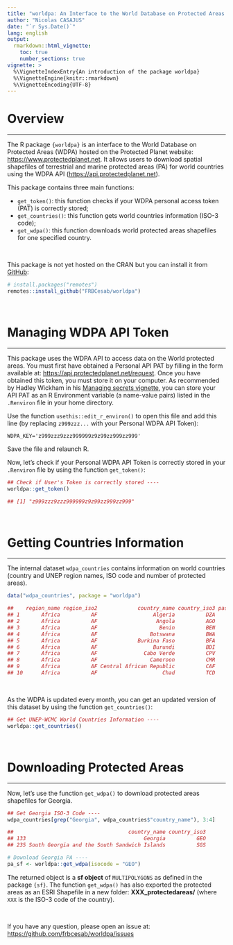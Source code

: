 ```yaml
---
title: "worldpa: An Interface to the World Database on Protected Areas (WDPA)"
author: "Nicolas CASAJUS"
date: "`r Sys.Date()`"
lang: english
output:
  rmarkdown::html_vignette:
    toc: true
    number_sections: true
vignette: >
  %\VignetteIndexEntry{An introduction of the package worldpa}
  %\VignetteEngine{knitr::rmarkdown}
  %\VignetteEncoding{UTF-8}
---
```




# Overview

<hr />



The R package `{worldpa}` is an interface to the World Database on Protected Areas (WDPA)
hosted on the Protected Planet website: [https://www.protectedplanet.net](https://www.protectedplanet.net).
It allows users to download spatial shapefiles of terrestrial and marine protected areas (PA) for world countries using the WDPA API ([https://api.protectedplanet.net](https://api.protectedplanet.net)).

This package contains three main functions:

- `get_token()`: this function checks if your WDPA personal access token (PAT) is correctly stored;
- `get_countries()`: this function gets world countries information (ISO-3 code);
- `get_wdpa()`: this function downloads world protected areas shapefiles for one specified country.

<br />

This package is not yet hosted on the CRAN but you can install it from 
[GitHub](https://www.github.com):

```r
# install.packages("remotes")
remotes::install_github("FRBCesab/worldpa")
```



<br />

# Managing WDPA API Token

<hr />



This package uses the WDPA API to access data on the World protected areas. You must
first have obtained a Personal API PAT by filling in the form available at:
[https://api.protectedplanet.net/request](https://api.protectedplanet.net/request).
Once you have obtained this token, you must store it on your computer.
As recommended by Hadley Wickham in his 
[Managing secrets vignette](https://cran.r-project.org/web/packages/httr/vignettes/secrets.html),
you can store your API PAT as an R Environment variable (a name-value pairs)
listed in the `.Renviron` file in your home directory.

Use the function `usethis::edit_r_environ()` to open this file and add this line 
(by replacing `z999zzz...` with your Personal WDPA API Token):

```
WDPA_KEY='z999zzz9zzz999999z9z99zz999zz999'
```

Save the file and relaunch R.

Now, let's check if your Personal WDPA API Token is correctly stored in your 
`.Renviron` file by using the function `get_token()`:

```r
## Check if User's Token is correctly stored ----
worldpa::get_token()

## [1] "z999zzz9zzz999999z9z99zz999zz999"
```



<br />

# Getting Countries Information

<hr />



The internal dataset `wdpa_countries` contains information on world countries 
(country and UNEP region names, ISO code and number of protected areas).


```r
data("wdpa_countries", package = "worldpa")

##    region_name region_iso2             country_name country_iso3 pas_count
## 1       Africa          AF                  Algeria          DZA        78
## 2       Africa          AF                   Angola          AGO        14
## 3       Africa          AF                    Benin          BEN        64
## 4       Africa          AF                 Botswana          BWA        22
## 5       Africa          AF             Burkina Faso          BFA       112
## 6       Africa          AF                  Burundi          BDI        21
## 7       Africa          AF               Cabo Verde          CPV         7
## 8       Africa          AF                 Cameroon          CMR        49
## 9       Africa          AF Central African Republic          CAF        38
## 10      Africa          AF                     Chad          TCD        23
```

<br />

As the WDPA is updated every month, you can get an updated version of this 
dataset by using the function `get_countries()`:


```r
## Get UNEP-WCMC World Countries Information ----
worldpa::get_countries()
```



<br />

# Downloading Protected Areas

<hr />



Now, let's use the function `get_wdpa()` to download protected areas shapefiles 
for Georgia.


```r
## Get Georgia ISO-3 Code ----
wdpa_countries[grep("Georgia", wdpa_countries$"country_name"), 3:4]

##                                     country_name country_iso3
## 133                                      Georgia          GEO
## 235 South Georgia and the South Sandwich Islands          SGS

# Download Georgia PA ----
pa_sf <- worldpa::get_wdpa(isocode = "GEO")
```

The returned object is a **sf object** of `MULTIPOLYGONS` as 
defined in the package `{sf}`. The function `get_wdpa()` has also exported the 
protected areas as an ESRI Shapefile in a new folder: **XXX_protectedareas/** 
(where `XXX` is the ISO-3 code of the country).

<br />

If you have any question, please open an issue at: 
[https://github.com/frbcesab/worldpa/issues](https://github.com/frbcesab/worldpa/issues)
